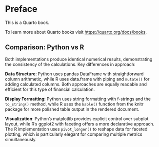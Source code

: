 # Preface {.unnumbered}

This is a Quarto book.

To learn more about Quarto books visit <https://quarto.org/docs/books>.

::: {.callout-note icon="false"}
## Comparison: Python vs R

Both implementations produce identical numerical results, demonstrating the consistency of the calculations. Key differences in approach:

**Data Structure**: Python uses pandas DataFrame with straightforward column arithmetic, while R uses data.frame with piping and `mutate()` for adding calculated columns. Both approaches are equally readable and efficient for this type of financial calculation.

**Display Formatting**: Python uses string formatting with f-strings and the `to_string()` method, while R uses the `kable()` function from the knitr package for more polished table output in the rendered document.

**Visualization**: Python's matplotlib provides explicit control over subplot layout, while R's ggplot2 with faceting offers a more declarative approach. The R implementation uses `pivot_longer()` to reshape data for faceted plotting, which is particularly elegant for comparing multiple metrics simultaneously.
:::
